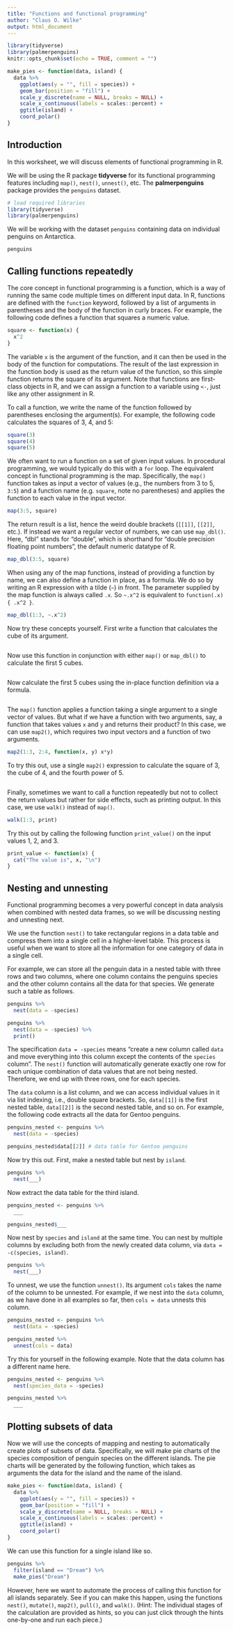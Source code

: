 ```yaml
---
title: "Functions and functional programming"
author: "Claus O. Wilke"
output: html_document
---
```


```r
library(tidyverse)
library(palmerpenguins)
knitr::opts_chunk$set(echo = TRUE, comment = "")

make_pies <- function(data, island) {
  data %>%
    ggplot(aes(y = "", fill = species)) +
    geom_bar(position = "fill") +
    scale_y_discrete(name = NULL, breaks = NULL) +
    scale_x_continuous(labels = scales::percent) +
    ggtitle(island) +
    coord_polar()
}
```

## Introduction

In this worksheet, we will discuss elements of functional programming in R.

We will be using the R package **tidyverse** for its functional programming features including `map()`, `nest()`, `unnest()`, etc.  The **palmerpenguins** package provides the `penguins` dataset.

```r
# load required libraries
library(tidyverse)
library(palmerpenguins)
```

We will be working with the dataset `penguins` containing data on individual penguins on Antarctica.
```r
penguins
```

## Calling functions repeatedly

The core concept in functional programming is a function, which is a way of running the same code multiple times on different input data. In R, functions are defined with the `function` keyword, followed by a list of arguments in parentheses and the body of the function in curly braces. For example, the following code defines a function that squares a numeric value.

```r
square <- function(x) {
  x^2
}
```
The variable `x` is the argument of the function, and it can then be used in the body of the function for computations. The result of the last expression in the function body is used as the return value of the function, so this simple function returns the square of its argument. Note that functions are first-class objects in R, and we can assign a function to a variable using `<-`, just like any other assignment in R.

To call a function, we write the name of the function followed by parentheses enclosing the argument(s). For example, the following code calculates the squares of 3, 4, and 5:

```r
square(3)
square(4)
square(5)
```

We often want to run a function on a set of given input values. In procedural programming, we would typically do this with a `for` loop. The equivalent concept in functional programming is the map. Specifically, the `map()` function takes as input a vector of values (e.g., the numbers from 3 to 5, `3:5`) and a function name (e.g. `square`, note no parentheses) and applies the function to each value in the input vector.

```r
map(3:5, square)
```

The return result is a list, hence the weird double brackets (`[[1]]`, `[[2]]`, etc.). If instead we want a regular vector of numbers, we can use `map_dbl()`. Here, "dbl" stands for "double", which is shorthand for "double precision floating point numbers", the default numeric datatype of R.

```r
map_dbl(3:5, square)
```

When using any of the map functions, instead of providing a function by name, we can also define a function in place, as a formula. We do so by writing an R expression with a tilde (`~`) in front. The parameter supplied by the map function is always called `.x`. So `~.x^2` is equivalent to `function(.x) { .x^2 }`.

```r
map_dbl(1:3, ~.x^2)
```

Now try these concepts yourself. First write a function that calculates the cube of its argument.

```r

```

Now use this function in conjunction with either `map()` or `map_dbl()` to calculate the first 5 cubes.

```r

```

Now calculate the first 5 cubes using the in-place function definition via a formula.

```r

```


The `map()` function applies a function taking a single argument to a single vector of values. But what if we have a function with two arguments, say, a function that takes values `x` and `y` and returns their product? In this case, we can use `map2()`, which requires two input vectors and a function of two arguments.

```r
map2(1:3, 2:4, function(x, y) x*y)
```

To try this out, use a single `map2()` expression to calculate the square of 3, the cube of 4, and the fourth power of 5.

```r

```

Finally, sometimes we want to call a function repeatedly but not to collect the return values but rather for side effects, such as printing output. In this case, we use `walk()` instead of `map()`.

```r
walk(1:3, print)
```

Try this out by calling the following function `print_value()` on the input values 1, 2, and 3.

```r
print_value <- function(x) {
  cat("The value is", x, "\n")
}
```


## Nesting and unnesting

Functional programming becomes a very powerful concept in data analysis when combined with nested data frames, so we will be discussing nesting and unnesting next.

We use the function `nest()` to take rectangular regions in a data table and compress them into a single cell in a higher-level table. This process is useful when we want to store all the information for one category of data in a single cell.

For example, we can store all the penguin data in a nested table with three rows and two columns, where one column contains the penguins species and the other column contains all the data for that species. We generate such a table as follows.

```r
penguins %>%
  nest(data = -species)
```

```r
penguins %>%
  nest(data = -species) %>%
  print()
```

The specification `data = -species` means "create a new column called `data` and move everything into this column except the contents of the `species` column". The `nest()` function will automatically generate exactly one row for each unique combination of data values that are not being nested. Therefore, we end up with three rows, one for each species.

The `data` column is a list column, and we can access individual values in it via list indexing, i.e., double square brackets. So, `data[[1]]` is the first nested table, `data[[2]]` is the second nested table, and so on. For example, the following code extracts all the data for Gentoo penguins.

```r
penguins_nested <- penguins %>%
  nest(data = -species)

penguins_nested$data[[2]] # data table for Gentoo penguins
```

Now try this out. First, make a nested table but nest by `island`.

```r
penguins %>%
  nest(___)
```

Now extract the data table for the third island.

```r
penguins_nested <- penguins %>%
  ___

penguins_nested$___
```

Now nest by `species` and `island` at the same time. You can nest by multiple columns by excluding both from the newly created data column, via `data = -c(species, island)`.

```r
penguins %>%
  nest(___)
```

To unnest, we use the function `unnest()`. Its argument `cols` takes the name of the column to be unnested. For example, if we nest into the `data` column, as we have done in all examples so far, then `cols = data` unnests this column.

```r
penguins_nested <- penguins %>%
  nest(data = -species)

penguins_nested %>%
  unnest(cols = data)
```

Try this for yourself in the following example. Note that the data column has a different name here.

```r
penguins_nested <- penguins %>%
  nest(species_data = -species)

penguins_nested %>%
  ___
```

## Plotting subsets of data

Now we will use the concepts of mapping and nesting to automatically create plots of subsets of data. Specifically, we will make pie charts of the species composition of penguin species on the different islands. The pie charts will be generated by the following function, which takes as arguments the data for the island and the name of the island.

```r
make_pies <- function(data, island) {
  data %>%
    ggplot(aes(y = "", fill = species)) +
    geom_bar(position = "fill") +
    scale_y_discrete(name = NULL, breaks = NULL) +
    scale_x_continuous(labels = scales::percent) +
    ggtitle(island) +
    coord_polar()
}
```

We can use this function for a single island like so.

```r
penguins %>%
  filter(island == "Dream") %>%
  make_pies("Dream")
```

However, here we want to automate the process of calling this function for all islands separately. See if you can make this happen, using the functions `nest()`, `mutate()`, `map2()`, `pull()`, and `walk()`. (Hint: The individual stages of the calculation are provided as hints, so you can just click through the hints one-by-one and run each piece.)

```r


```
